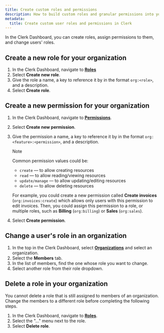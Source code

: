 ```yaml
---
title: Create custom roles and permissions
description: How to build custom roles and granular permissions into your B2B multitenant SaaS in 4 steps, using Clerk Organizations.
metadata:
  title: Create custom user roles and permissions in Clerk
---
```


In the Clerk Dashboard, you can create roles, assign permissions to them, and change users' roles.

## Create a new role for your organization

1. In the Clerk Dashboard, navigate to [**Roles**](https://dashboard.clerk.com/last-active?path=organizations-settings/roles)
1. Select **Create new role**.
1. Give the role a name, a key to reference it by in the format `org:<role>`, and a description.
1. Select **Create role**.

## Create a new permission for your organization

1. In the Clerk Dashboard, navigate to [**Permissions**](https://dashboard.clerk.com/last-active?path=organizations-settings/permissions).

1. Select **Create new permission**.

1. Give the permission a name, a key to reference it by in the format `org:<feature>:<permission>`, and a description.
   > [!NOTE]
   > Common permission values could be:
   >
   > - `create` — to allow creating resources
   > - `read` — to allow reading/viewing resources
   > - `update/manage` — to allow updating/editing resources
   > - `delete` — to allow deleting resources
   >
   > For example, you could create a new permission called **Create invoices** (`org:invoices:create`) which allows only users with this permission to edit invoices. Then, you could assign this permission to a role, or multiple roles, such as **Billing** (`org:billing`) or **Sales** (`org:sales`).

1. Select **Create permission**.

## Change a user's role in an organization

1. In the top in the Clerk Dashboard, select [**Organizations**](https://dashboard.clerk.com/last-active?path=organizations) and select an organization.
1. Select the **Members** tab.
1. In the list of members, find the one whose role you want to change.
1. Select another role from their role dropdown.

## Delete a role in your organization

You cannot delete a role that is still assigned to members of an organization. Change the members to a different role before completing the following steps.

1. In the Clerk Dashboard, navigate to [**Roles**](https://dashboard.clerk.com/last-active?path=organizations-settings/roles).
1. Select the "..." menu next to the role.
1. Select **Delete role**.
